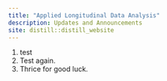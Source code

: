 ```yaml
---
title: "Applied Longitudinal Data Analysis"
description: Updates and Announcements
site: distill::distill_website
---
```


1. test 
2. Test again. 
3. Thrice for good luck. 
